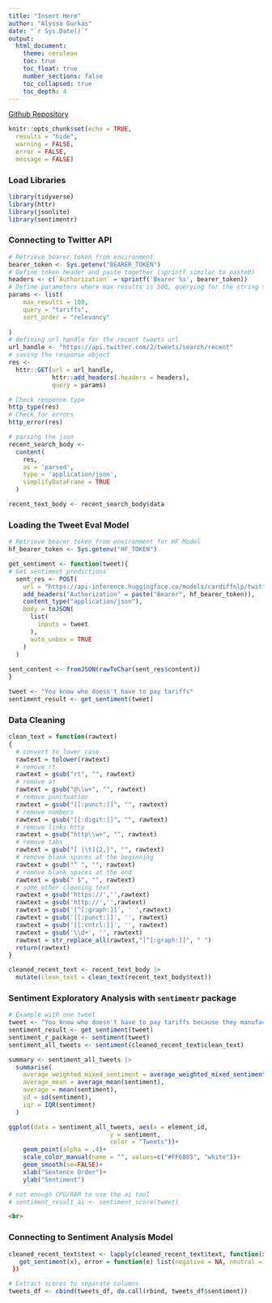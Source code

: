 ```yaml
---
title: "Insert Here"
author: "Alyssa Gurkas"
date: "`r Sys.Date()`"
output: 
  html_document:
    theme: cerulean
    toc: true
    toc_float: true
    number_sections: false
    toc_collapsed: true
    toc_depth: 4
---
```


[Github Repository](https://github.com/amgurkas/data-acquisition/tree/main/Week_10/) 

```r
knitr::opts_chunk$set(echo = TRUE,      
  results = "hide", 
  warning = FALSE,  
  error = FALSE,   
  message = FALSE)
```

### Load Libraries
```r
library(tidyverse)
library(httr)
library(jsonlite)
library(sentimentr)
```

### Connecting to Twitter API 
```r
# Retrieve bearer token from environment
bearer_token <- Sys.getenv("BEARER_TOKEN")
# Define token header and paste together (sprintf similar to paste0)
headers <- c(`Authorization` = sprintf('Bearer %s', bearer_token))
# Define parameters where max results is 500, querying for the string tariff, and then sorting results by relevance
params <- list(
    max_results = 100,
    query = "tariffs",
    sort_order = "relevancy"
    
)
# defining url_handle for the recent tweets url
url_handle <- "https://api.twitter.com/2/tweets/search/recent"
# saving the response object 
res <-
  httr::GET(url = url_handle,
            httr::add_headers(.headers = headers),
            query = params)

# Check response type
http_type(res)
# Check for errors
http_error(res)

# parsing the json
recent_search_body <-
  content(
    res,
    as = 'parsed',
    type = 'application/json',
    simplifyDataFrame = TRUE
  )

recent_text_body <- recent_search_body$data
```
### Loading the Tweet Eval Model
```r
# Retrieve bearer token from environment for HF Model 
hf_bearer_token <- Sys.getenv("HF_TOKEN")

get_sentiment <- function(tweet){
# Get sentiment predictions
  sent_res <- POST(
    url = "https://api-inference.huggingface.co/models/cardiffnlp/twitter-roberta-base-sentiment",
    add_headers("Authorization" = paste("Bearer", hf_bearer_token)),
    content_type("application/json"),
    body = toJSON(
      list(
        inputs = tweet
      ),
      auto_unbox = TRUE
    )
  )
  
sent_content <- fromJSON(rawToChar(sent_res$content))
}

tweet <- "You know who doesn't have to pay tariffs"
sentiment_result <- get_sentiment(tweet)

```

### Data Cleaning
```r
clean_text = function(rawtext)
{
  # convert to lower case
  rawtext = tolower(rawtext)
  # remove rt
  rawtext = gsub("rt", "", rawtext)
  # remove at
  rawtext = gsub("@\\w+", "", rawtext)
  # remove punctuation
  rawtext = gsub("[[:punct:]]", "", rawtext)
  # remove numbers
  rawtext = gsub("[[:digit:]]", "", rawtext)
  # remove links http
  rawtext = gsub("http\\w+", "", rawtext)
  # remove tabs
  rawtext = gsub("[ |\t]{2,}", "", rawtext)
  # remove blank spaces at the beginning
  rawtext = gsub("^ ", "", rawtext)
  # remove blank spaces at the end
  rawtext = gsub(" $", "", rawtext)
  # some other cleaning text
  rawtext = gsub('https://','',rawtext)
  rawtext = gsub('http://','',rawtext)
  rawtext = gsub('[^[:graph:]]', ' ',rawtext)
  rawtext = gsub('[[:punct:]]', '', rawtext)
  rawtext = gsub('[[:cntrl:]]', '', rawtext)
  rawtext = gsub('\\d+', '', rawtext)
  rawtext = str_replace_all(rawtext,"[^[:graph:]]", " ")
  return(rawtext)
}

cleaned_recent_text <- recent_text_body |> 
  mutate(clean_text = clean_text(recent_text_body$text))
```

### Sentiment Exploratory Analysis with `sentimentr` package
```r
# Example with one tweet
tweet <- "You know who doesn't have to pay tariffs because they manufacture everything in the United States. Hollywood Product"
sentiment_result <- get_sentiment(tweet)
sentiment_r_package <- sentiment(tweet)
sentiment_all_tweets <- sentiment(cleaned_recent_text$clean_text)

summary <- sentiment_all_tweets |> 
  summarise(
    average_weighted_mixed_sentiment = average_weighted_mixed_sentiment(sentiment),
    average_mean = average_mean(sentiment),
    average = mean(sentiment),
    sd = sd(sentiment),
    iqr = IQR(sentiment)
  )

ggplot(data = sentiment_all_tweets, aes(x = element_id, 
                            y = sentiment,
                            color = "Tweets"))+
    geom_point(alpha = .4)+
    scale_color_manual(name = "", values=c("#FF6885", "white"))+
    geom_smooth(se=FALSE)+
    xlab("Sentence Order")+
    ylab("Sentiment")

# not enough CPU/RAM to use the ai tool
# sentiment_result_ai <- sentiment_score(tweet)
```

```html
<br> 

```


### Connecting to Sentiment Analysis Model 
```r


cleaned_recent_text$text <- lapply(cleaned_recent_text$text, function(x))
   get_sentiment(x), error = function(e) list(negative = NA, neutral = NA, positive = NA))
 })

# Extract scores to separate columns
tweets_df <- cbind(tweets_df, do.call(rbind, tweets_df$sentiment))

```



